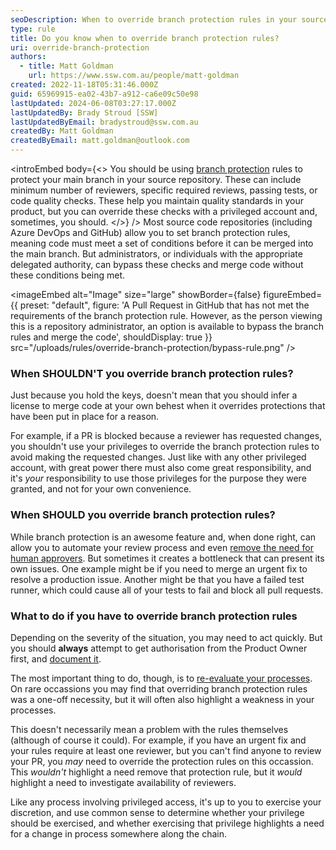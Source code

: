 ```yaml
---
seoDescription: When to override branch protection rules in your source repository, and why you should exercise caution when doing so.
type: rule
title: Do you know when to override branch protection rules?
uri: override-branch-protection
authors:
  - title: Matt Goldman
    url: https://www.ssw.com.au/people/matt-goldman
created: 2022-11-18T05:31:46.000Z
guid: 65969915-ea02-43b7-a912-ca6e09c50e98
lastUpdated: 2024-06-08T03:27:17.000Z
lastUpdatedBy: Brady Stroud [SSW]
lastUpdatedByEmail: bradystroud@ssw.com.au
createdBy: Matt Goldman
createdByEmail: matt.goldman@outlook.com
---
```


<introEmbed
  body={<>
You should be using [branch protection](/use-branch-protection) rules to protect your main branch in your source repository. These can include minimum number of reviewers, specific required reviews, passing tests, or code quality checks. These help you maintain quality standards in your product, but you can override these checks with a privileged account and, sometimes, you should.
  </>}
/>
Most source code repositories (including Azure DevOps and GitHub) allow you to set branch protection rules, meaning code must meet a set of conditions before it can be merged into the main branch. But administrators, or individuals with the appropriate delegated authority, can bypass these checks and merge code without these conditions being met.


<imageEmbed
  alt="Image"
  size="large"
  showBorder={false}
  figureEmbed={{
    preset: "default",
    figure: 'A Pull Request in GitHub that has not met the requirements of the branch protection rule. However, as the person viewing this is a repository administrator, an option is available to bypass the branch rules and merge the code',
    shouldDisplay: true
  }}
  src="/uploads/rules/override-branch-protection/bypass-rule.png"
/>

### When SHOULDN'T you override branch protection rules?

Just because you hold the keys, doesn't mean that you should infer a license to merge code at your own behest when it overrides protections that have been put in place for a reason.

For example, if a PR is blocked because a reviewer has requested changes, you shouldn't use your privileges to override the branch protection rules to avoid making the requested changes. Just like with any other privileged account, with great power there must also come great responsibility, and it's _your_ responsibility to use those privileges for the purpose they were granted, and not for your own convenience.

### When SHOULD you override branch protection rules?

While branch protection is an awesome feature and, when done right, can allow you to automate your review process and even [remove the need for human approvers](https://jeroenmols.com/blog/2022/02/23/pull-request-reviews/). But sometimes it creates a bottleneck that can present its own issues. One example might be if you need to merge an urgent fix to resolve a production issue. Another might be that you have a failed test runner, which could cause all of your tests to fail and block all pull requests.

### What to do if you have to override branch protection rules

Depending on the severity of the situation, you may need to act quickly. But you should **always** attempt to get authorisation from the Product Owner first, and [document it](/as-per-our-conversation-emails).

The most important thing to do, though, is to [re-evaluate your processes](/do-you-evaluate-the-processes). On rare occassions you may find that overriding branch protection rules was a one-off necessity, but it will often also highlight a weakness in your processes.

This doesn't necessarily mean a problem with the rules themselves (although of course it could). For example, if you have an urgent fix and your rules require at least one reviewer, but you can't find anyone to review your PR, you _may_ need to override the protection rules on this occassion. This _wouldn't_ highlight a need remove that protection rule, but it _would_ highlight a need to investigate availability of reviewers.

Like any process involving privileged access, it's up to you to exercise your discretion, and use common sense to determine whether your privilege should be exercised, and whether exercising that privilege highlights a need for a change in process somewhere along the chain.
